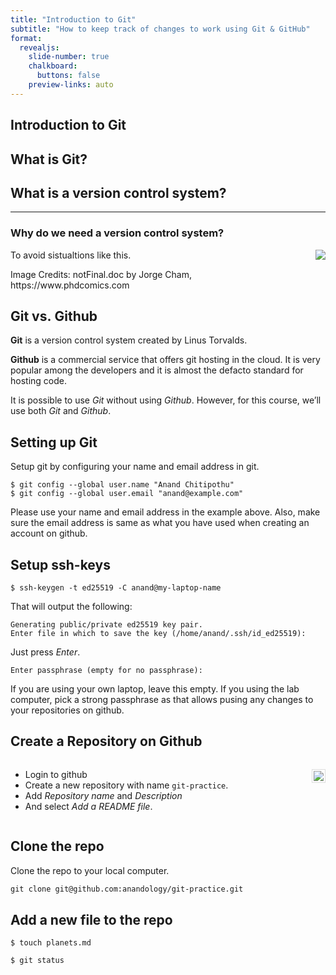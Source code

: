 ```yaml
---
title: "Introduction to Git"
subtitle: "How to keep track of changes to work using Git & GitHub"
format:
  revealjs:
    slide-number: true
    chalkboard:
      buttons: false
    preview-links: auto
---
```


## Introduction to Git

## What is Git?

## What is a version control system?

---
### Why do we need a version control system?

<img
  src="http://www.phdcomics.com/comics/archive/phd101212s.gif"
  align="right"
  style="text-align: right;">

<!--
![](http://www.phdcomics.com/comics/archive/phd101212s.gif){.nostretch fig-align="right" width="50%"} -->

To avoid sistualtions like this.


::: aside
Image Credits: notFinal.doc by Jorge Cham,<br>
https://www.phdcomics.com
:::

## Git vs. Github

**Git** is a version control system created by Linus Torvalds.

**Github** is a commercial service that offers git hosting in the cloud. It is very popular among the developers and it is almost the defacto standard for hosting code.

It is possible to use _Git_ without using _Github_. However, for this course, we'll use both _Git_ and _Github_.

## Setting up Git


Setup git by configuring your name and email address in git.

```text
$ git config --global user.name "Anand Chitipothu"
$ git config --global user.email "anand@example.com"
```

Please use your name and email address in the example above. Also, make sure the email address is same as what you have used when creating an account on github.

## Setup ssh-keys

```text
$ ssh-keygen -t ed25519 -C anand@my-laptop-name
```

That will output the following:

```text
Generating public/private ed25519 key pair.
Enter file in which to save the key (/home/anand/.ssh/id_ed25519):
```

Just press _Enter_.

```text
Enter passphrase (empty for no passphrase):
```

If you are using your own laptop, leave this empty. If you using the lab computer, pick a strong passphrase as that allows pusing any changes to your repositories on github.

## Create a Repository on Github  {.nostretch}

:::: columns

::: column

* Login to github
* Create a new repository with name `git-practice`.
* Add _Repository name_ and _Description_
* And select _Add a README file_.

:::

::: column
<img
  src="new-repo.png"
  align="right" style="border: 1px solid #ddd; padding: 2px;">

:::

::::

## Clone the repo

Clone the repo to your local computer.

```txt
git clone git@github.com:anandology/git-practice.git
```

## Add a new file to the repo

```
$ touch planets.md

$ git status
```
